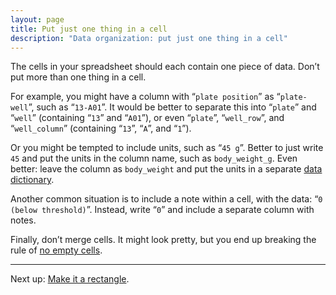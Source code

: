 ```yaml
---
layout: page
title: Put just one thing in a cell
description: "Data organization: put just one thing in a cell"
---
```


The cells in your spreadsheet should each contain one piece of
data. Don't put more than one thing in a cell.

For example, you might have a column with "`plate position`" as
"`plate-well`", such as "`13-A01`". It would be better to separate this
into "`plate`" and "`well`" (containing "`13`" and "`A01`"), or even
"`plate`", "`well_row`", and "`well_column`" (containing "`13`", "`A`",
and "`1`").

Or you might be tempted to include units, such as "`45 g`". Better to
just write `45` and put the units in the column name, such as
`body_weight_g`. Even better: leave the column as `body_weight` and
put the units in a separate [data dictionary](dictionary.html).

Another common situation is to include a note within a cell, with the
data: "`0 (below threshold)`". Instead, write "`0`" and include a
separate column with notes.

Finally, don't merge cells. It might look pretty, but you end up
breaking the rule of [no empty cells](no_empty_cells.html).

---

Next up: [Make it a rectangle](layout.html).
